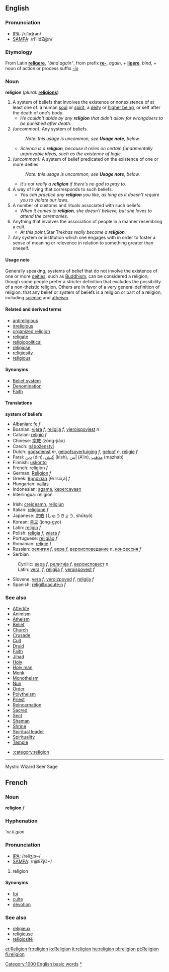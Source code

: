 ==English==

{{rank|ourselves|pale|happiness|914|religion|dress|degree|spoken}}

===Pronunciation===
*[[w:IPA|IPA]]: /rɪˈlɪʤən/
*[[w:SAMPA|SAMPA]]: /rI'lIdZ@n/

===Etymology===
From Latin '''[[religere]]''', ''"bind again"'', from prefix '''[[re-]]''', ''again'', + '''[[ligere]]''', ''bind'', + noun of action or process suffix ''[[-io]]''

===Noun===
'''religion''' (''plural:'' '''[[religions]]''')
# A system of beliefs that involves the existence or nonexistence of at least one of: a human [[soul]] or [[spirit]], a [[deity]] or [[higher being]], or self after the death of one's body.
#* ''He couldn't abide by any '''religion''' that didn't allow for wrongdoers to be punished after death.''
# ''(uncommon):'' Any system of beliefs.
#: ''Note: this usage is uncommon, see '''Usage note''', below.''
#* ''Science is a '''religion''', because it relies on certain fundamentally unprovable ideas, such as the existence of logic.''
# ''(uncommon):'' A system of belief predicated on the existence of one or more deities.
#: ''Note: this usage is uncommon, see '''Usage note''', below.''
#* ''It's not really a '''religion''' if there's no god to pray to.''
# A way of living that corresponds to such beliefs.
#* ''You can practice any '''religion''' you like, as long as it doesn't require you to violate our laws.''
# A number of customs and rituals associated with such beliefs.
#* ''When it comes to '''religion''', she doesn't believe, but she loves to attend the ceremonies.''
# Anything that involves the association of people in a manner resembling a cult.
#* ''At this point, ''Star Trek'' has really become a '''religion'''.''
# Any system or institution which one engages with in order to foster a sense of meaning or relevence in relation to something greater than oneself.


==== Usage note ====
Generally speaking, systems of belief that do not involve the existence of one or more [[deities]], such as [[Buddhism]], can be considered a religion, though some people prefer a stricter definition that excludes the possibility of a non-theistic religion.  Others are in favor of a very general definition of religion: that any belief or system of beliefs is a religion or part of a religion, including [[science]] and [[atheism]].

{{sectstub}}

====Related and derived terms====
*[[antireligious]]
*[[irreligious]]
*[[organized religion]]
*[[religate]]
*[[religiopolitical]]
*[[religiose]]
*[[religiosity]]
*[[religious]]

====Synonyms====
*[[Belief system]]
*[[Denomination]]
*[[Faith]]

====Translations====

'''system of beliefs'''
{{top}}
*Albanian: [[fe]] ''f''
*Bosnian: [[vjera]] ''f'', [[religija#Bosnian|religija]] ''f'', [[vjeroispovjest]] ''n''
*Catalan: [[religió]] ''f''
*Chinese: [[宗教]] (zōng-jiào)
*Czech: [[náboženství]]
*Dutch: [[godsdienst]] ''m'', [[geloofsovertuiging]] ''f'', [[geloof]] ''n'', [[religie]] ''f''
*Farsi: [[دین]] (din), [[كیش]] (kish), [[آیین]] (A'in), [[مذهب]] (mazhab)
*Finnish: [[uskonto]]
*French: religion ''f''
*German: [[Religion]] ''f''
*Greek: [[θρησκεία]] [θriˈsciˌa] ''f''
*Hungarian: [[vallás]]
*Indonesian: [[agama]], [[percaya|kepercayaan]]
*Interlingua: religion
{{mid}}
*Irish: [[creideamh]], [[religiún]]
*Italian: [[religione]] ''f''
*Japanese: [[宗教]] (しゅうきょう, shūkyō)
*Korean: [[종교]] (jong-gyo)
*Latin: [[religio]] ''f''
*Polish: [[religia]] ''f'', [[wiara]] ''f''
*Portuguese: [[religião]] ''f''
*Romanian: [[religie]] ''f''
*Russian: [[религия]] ''f'', [[вера]] ''f'', [[вероисповедание]] ''n'',  [[конфессия]] ''f''
*Serbian
:Cyrillic: [[вера#Serbian|вера]] ''f'', [[религија]] ''f'', [[вероисповест]] ''n''
:Latin: [[vera#Serbian|vera]], ''f'', [[religija#Serbian|religija]] ''f'', [[veroispovest]] ''f''
*Slovene: [[vera]] ''f'', [[veroizpoved]] ''f'', [[religija]] ''f''
*Spanish: [[religi&oacute;n]] ''f''
{{bottom}}

=== See also ===
<!-- Let's only use terms that aren't specific to a particular religion or category of religions (except such general categories as "organized religions").  Priest, monk, or nun are applied to many different religions. -->
*[[Afterlife]]
*[[Animism]]
*[[Atheism]]
*[[Belief]]
*[[Church]]
*[[Crusade]]
*[[Cult]]
*[[Druid]]
*[[Faith]]
*[[Jihad]]
*[[Holy]]
*[[Holy man]]
*[[Monk]]
*[[Monotheism]]
*[[Nun]]
*[[Order]]
*[[Polytheism]]
*[[Priest]]
*[[Reincarnation]]
*[[Sacred]]
*[[Sect]]
*[[Shaman]]
*[[Shrine]]
*[[Spiritual leader]]
*[[Spirituality]]
*[[Temple]]

*[[:category:religion]]

----
Mystic
Wizard
Seer
Sage

==French==
===Noun===
'''religion''' ''f''

===Hyphenation===
'''re.li.gion''

===Pronunciation===
*[[w:IPA|IPA]]: /rəliʒjɔ~/
*[[w:SAMPA|SAMPA]]: /r@liZjO~/

# religion

====Synonyms====
*[[foi]]
*[[culte]]
*[[dévotion]]

===See also===
*[[religieux]]
*[[religieuse]]
*[[religiosité]]

[[Category:1000 English basic words]]
[[Category:Religion|*]]

[[et:Religion]]
[[fr:religion]]
[[io:Religion]]
[[it:religion]]
[[hu:religion]]
[[pl:religion]]
[[pt:Religion]]
[[fi:religion]]